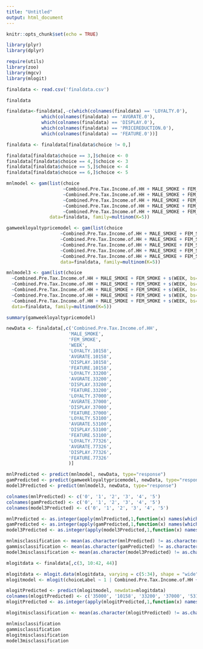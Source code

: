 ```yaml
---
title: "Untitled"
output: html_document
---
```


```r
knitr::opts_chunk$set(echo = TRUE)

library(plyr)
library(dplyr)

require(utils)
library(zoo)
library(mgcv)
library(mlogit)

finaldata <- read.csv('finaldata.csv')

```

```r
finaldata

finaldata<-finaldata[,-c(which(colnames(finaldata) == 'LOYALTY.0'),
             which(colnames(finaldata) == 'AVGRATE.0'),
             which(colnames(finaldata) == 'DISPLAY.0'),
             which(colnames(finaldata) == 'PRICEREDUCTION.0'),
             which(colnames(finaldata) == 'FEATURE.0'))]

finaldata <- finaldata[finaldata$choice != 0,]

finaldata[finaldata$choice == 3,]$choice <- 0
finaldata[finaldata$choice == 4,]$choice <- 3
finaldata[finaldata$choice == 5,]$choice <- 4
finaldata[finaldata$choice == 6,]$choice <- 5

mnlmodel <- gam(list(choice
                     ~Combined.Pre.Tax.Income.of.HH + MALE_SMOKE + FEM_SMOKE + WEEK + LOYALTY.10158 + AVGRATE.10158 + DISPLAY.10158 + FEATURE.10158, 
                     ~Combined.Pre.Tax.Income.of.HH + MALE_SMOKE + FEM_SMOKE + WEEK + LOYALTY.33200 + AVGRATE.33200 + DISPLAY.33200 + FEATURE.33200,
                     ~Combined.Pre.Tax.Income.of.HH + MALE_SMOKE + FEM_SMOKE + WEEK + LOYALTY.37000 + AVGRATE.37000 + DISPLAY.37000 + FEATURE.37000, 
                     ~Combined.Pre.Tax.Income.of.HH + MALE_SMOKE + FEM_SMOKE + WEEK + LOYALTY.53100 + AVGRATE.53100 + DISPLAY.53100 + FEATURE.53100, 
                     ~Combined.Pre.Tax.Income.of.HH + MALE_SMOKE + FEM_SMOKE + WEEK + LOYALTY.77326 + AVGRATE.77326 + DISPLAY.77326 + FEATURE.77326), 
                data=finaldata, family=multinom(K=5))

gamweekloyaltypricemodel <- gam(list(choice
                    ~Combined.Pre.Tax.Income.of.HH + MALE_SMOKE + FEM_SMOKE + s(WEEK) + s(LOYALTY.10158) + s(AVGRATE.10158) + DISPLAY.10158 + FEATURE.10158, 
                    ~Combined.Pre.Tax.Income.of.HH + MALE_SMOKE + FEM_SMOKE + s(WEEK) + s(LOYALTY.33200) + s(AVGRATE.33200) + DISPLAY.33200 + FEATURE.33200,
                    ~Combined.Pre.Tax.Income.of.HH + MALE_SMOKE + FEM_SMOKE + s(WEEK) + s(LOYALTY.37000) + s(AVGRATE.37000) + DISPLAY.37000 + FEATURE.37000, 
                    ~Combined.Pre.Tax.Income.of.HH + MALE_SMOKE + FEM_SMOKE + s(WEEK) + s(LOYALTY.53100) + s(AVGRATE.53100) + DISPLAY.53100 + FEATURE.53100, 
                    ~Combined.Pre.Tax.Income.of.HH + MALE_SMOKE + FEM_SMOKE + s(WEEK) + s(LOYALTY.77326) + s(AVGRATE.77326) + DISPLAY.77326 + FEATURE.77326), 
                    data=finaldata, family=multinom(K=5))

mnlmodel3 <- gam(list(choice
  ~Combined.Pre.Tax.Income.of.HH + MALE_SMOKE + FEM_SMOKE + s(WEEK, bs="cr", k=50) + te(LOYALTY.10158, AVGRATE.10158, k=8) + DISPLAY.10158 + FEATURE.10158,  
  ~Combined.Pre.Tax.Income.of.HH + MALE_SMOKE + FEM_SMOKE + s(WEEK, bs="cr", k=50) + te(LOYALTY.33200, AVGRATE.33200, k=8) + DISPLAY.33200 + FEATURE.33200, 
  ~Combined.Pre.Tax.Income.of.HH + MALE_SMOKE + FEM_SMOKE + s(WEEK, bs="cr", k=50) + te(LOYALTY.37000, AVGRATE.37000, k=8) + DISPLAY.37000 + FEATURE.37000, 
  ~Combined.Pre.Tax.Income.of.HH + MALE_SMOKE + FEM_SMOKE + s(WEEK, bs="cr", k=50) + te(LOYALTY.53100, AVGRATE.53100, k=8) + DISPLAY.53100 + FEATURE.53100, 
  ~Combined.Pre.Tax.Income.of.HH + MALE_SMOKE + FEM_SMOKE + s(WEEK, bs="cr", k=50) + te(LOYALTY.77326, AVGRATE.77326, k=8) + DISPLAY.77326 + FEATURE.77326), 
  data=finaldata, family=multinom(K=5))

summary(gamweekloyaltypricemodel)

newData <- finaldata[,c('Combined.Pre.Tax.Income.of.HH', 
                       'MALE_SMOKE',
                       'FEM_SMOKE',
                       'WEEK',
                       'LOYALTY.10158',
                       'AVGRATE.10158',  
                       'DISPLAY.10158',
                       'FEATURE.10158',
                       'LOYALTY.33200',
                       'AVGRATE.33200',
                       'DISPLAY.33200',
                       'FEATURE.33200',
                       'LOYALTY.37000', 
                       'AVGRATE.37000',   
                       'DISPLAY.37000', 
                       'FEATURE.37000',
                       'LOYALTY.53100',
                       'AVGRATE.53100',
                       'DISPLAY.53100',
                       'FEATURE.53100',
                       'LOYALTY.77326',
                       'AVGRATE.77326',
                       'DISPLAY.77326', 
                       'FEATURE.77326'
                       )]

mnlPredicted <- predict(mnlmodel, newData, type="response")
gamPredicted <- predict(gamweekloyaltypricemodel, newData, type="response")
model3Predicted <- predict(mnlmodel3, newData, type="response")

colnames(mnlPredicted) <- c('0', '1', '2', '3', '4', '5')
colnames(gamPredicted) <- c('0', '1', '2', '3', '4', '5')
colnames(model3Predicted) <- c('0', '1', '2', '3', '4', '5')

mnlPredicted <- as.integer(apply(mnlPredicted,1,function(x) names(which(x==max(x)))[1]))
gamPredicted <- as.integer(apply(gamPredicted,1,function(x) names(which(x==max(x)))[1]))
model3Predicted <- as.integer(apply(model3Predicted,1,function(x) names(which(x==max(x)))[1]))

mnlmisclassification <- mean(as.character(mnlPredicted) != as.character(finaldata$choice))
gammisclassification <- mean(as.character(gamPredicted) != as.character(finaldata$choice))
model3misclassification <- mean(as.character(model3Predicted) != as.character(finaldata$choice))

mlogitdata <- finaldata[,c(3, 10:42, 44)]

mlogitdata <- mlogit.data(mlogitdata, varying = c(5:34), shape = "wide", choice = "choiceLabel")
mlogitmodel <- mlogit(choiceLabel ~ 1 | Combined.Pre.Tax.Income.of.HH + MALE_SMOKE + FEM_SMOKE  + WEEK | AVGRATE + DISPLAY  + FEATURE + LOYALTY, mlogitdata, reflevel = '35000')

mlogitPredicted <- predict(mlogitmodel, newdata=mlogitdata)
colnames(mlogitPredicted) <- c('35000', '10158', '33200', '37000', '53100', '77326')
mlogitPredicted <- as.integer(apply(mlogitPredicted,1,function(x) names(which(x==max(x)))[1]))

mlogitmisclassification <- mean(as.character(mlogitPredicted) != as.character(finaldata$choiceLabel))

mnlmisclassification
gammisclassification
mlogitmisclassification
model3misclassification
```


